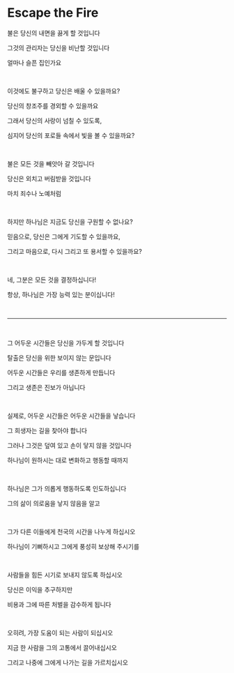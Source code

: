 # Escape the Fire

불은 당신의 내면을 끓게 할 것입니다

그것의 관리자는 당신을 비난할 것입니다

얼마나 슬픈 집인가요

<p></p>

<br />

이것에도 불구하고 당신은 배울 수 있을까요?

당신의 창조주를 경외할 수 있을까요

그래서 당신의 사랑이 넘칠 수 있도록,

심지어 당신의 포로들 속에서 빛을 볼 수 있을까요?

<br />

불은 모든 것을 빼앗아 갈 것입니다

당신은 외치고 버림받을 것입니다

마치 죄수나 노예처럼

<p></p>

<br />

하지만 하나님은 지금도 당신을 구원할 수 없나요?

믿음으로, 당신은 그에게 기도할 수 있을까요,

그리고 마음으로, 다시 그리고 또 용서할 수 있을까요?

<p></p>

<br />

네, 그분은 모든 것을 결정하십니다!

항상, 하나님은 가장 능력 있는 분이십니다!

<br />

---

<br />

그 어두운 시간들은 당신을 가두게 할 것입니다

탈출은 당신을 위한 보이지 않는 문입니다

어두운 시간들은 우리를 생존하게 만듭니다

그리고 생존은 진보가 아닙니다

<br />

실제로, 어두운 시간들은 어두운 시간들을 낳습니다

그 희생자는 길을 찾아야 합니다

그러나 그것은 덮여 있고 손이 닿지 않을 것입니다

하나님이 원하시는 대로 변화하고 행동할 때까지

<br />

하나님은 그가 의롭게 행동하도록 인도하십니다

그의 삶이 의로움을 낳지 않음을 알고

<br />

그가 다른 이들에게 천국의 시간을 나누게 하십시오

하나님이 기뻐하시고 그에게 풍성히 보상해 주시기를

<br />

사람들을 힘든 시기로 보내지 않도록 하십시오

당신은 이익을 추구하지만

비용과 그에 따른 처벌을 감수하게 됩니다

<p></p>

<br />

오히려, 가장 도움이 되는 사람이 되십시오

지금 한 사람을 그의 고통에서 끌어내십시오

그리고 나중에 그에게 나가는 길을 가르치십시오

<p></p>